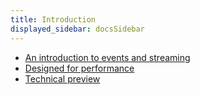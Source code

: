 ```yaml
---
title: Introduction
displayed_sidebar: docsSidebar
---
```


- [An introduction to events and streaming](./intro-to-events)
- [Designed for performance](./autotune)
- [Technical preview](./tech-preview)